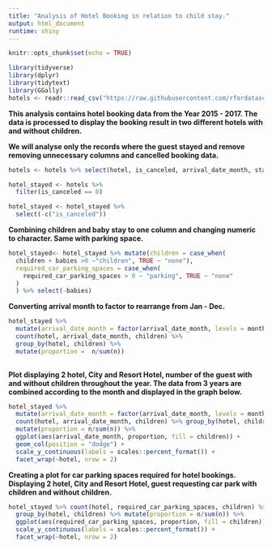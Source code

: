 ```yaml
---
title: "Analysis of Hotel Booking in relation to child stay."
output: html_document
runtime: shiny
---
```


```r
knitr::opts_chunk$set(echo = TRUE)
```


```r
library(tidyverse)
library(dplyr)
library(tidytext)
library(GGally)
hotels <- readr::read_csv("https://raw.githubusercontent.com/rfordatascience/tidytuesday/master/data/2020/2020-02-11/hotels.csv")
```

**This analysis contains hotel booking data from the Year 2015 - 2017. The data is processed to display the booking result in two different hotels with and without children.**

**We will analyse only the records where the guest stayed and remove removing unnecessary columns and cancelled booking data.**
```r
hotels <- hotels %>% select(hotel, is_canceled, arrival_date_month, stays_in_weekend_nights, stays_in_week_nights, adults, children, babies, meal, reserved_room_type, assigned_room_type, adr, required_car_parking_spaces, total_of_special_requests)

hotel_stayed <- hotels %>%
  filter(is_canceled == 0)

hotel_stayed <- hotel_stayed %>%
  select(-c("is_canceled"))

```

**Combining children and baby stay to one column and changing numeric to character. Same with parking space.**
```r
hotel_stayed<- hotel_stayed %>% mutate(children = case_when(
  children + babies >0 ~"children", TRUE ~ "none"),
  required_car_parking_spaces = case_when(
    required_car_parking_spaces > 0 ~ "parking", TRUE ~ "none"
  )
  ) %>% select(-babies)
```

**Converting arrival month to factor to rearrange from Jan - Dec.**
```r

hotel_stayed %>% 
  mutate(arrival_date_month = factor(arrival_date_month, levels = month.name)) %>% 
  count(hotel, arrival_date_month, children) %>%
  group_by(hotel, children) %>%
  mutate(proportion =  n/sum(n))
  
```

**Plot displaying 2 hotel, City and Resort Hotel, number of the guest with and without children throughout the year. The data from 3 years are combined according to the month and displayed in the graph below.**
```r
hotel_stayed %>% 
  mutate(arrival_date_month = factor(arrival_date_month, levels = month.name)) %>% 
  count(hotel, arrival_date_month, children) %>% group_by(hotel, children) %>% 
  mutate(proportion = n/sum(n)) %>% 
  ggplot(aes(arrival_date_month, proportion, fill = children)) + 
  geom_col(position = "dodge") +
  scale_y_continuous(labels = scales::percent_format()) + 
  facet_wrap(~hotel, nrow = 2)
```

**Creating a plot for car parking spaces required for hotel bookings. Displaying 2 hotel, City and Resort Hotel, guest requesting car park with children and without children.**
```r
hotel_stayed %>% count(hotel, required_car_parking_spaces, children) %>% 
  group_by(hotel, children) %>% mutate(proportion = n/sum(n)) %>% 
  ggplot(aes(required_car_parking_spaces, proportion, fill = children)) + geom_col(position = "dodge") +
  scale_y_continuous(labels = scales::percent_format()) + 
  facet_wrap(~hotel, nrow = 2)
```

